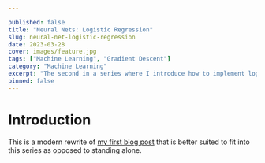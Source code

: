 ```yaml
---

published: false
title: "Neural Nets: Logistic Regression"
slug: neural-net-logistic-regression
date: 2023-03-28
cover: images/feature.jpg
tags: ["Machine Learning", "Gradient Descent"]
category: "Machine Learning"
excerpt: "The second in a series where I introduce how to implement logistic regression efficiently from scratch in Python."
pinned: false
---
```



<SeriesIntro/>

# Introduction

This is a modern rewrite of [my first blog post](/blog/logistic-regression-intro/) that is better suited to fit into this series as opposed to standing alone.
